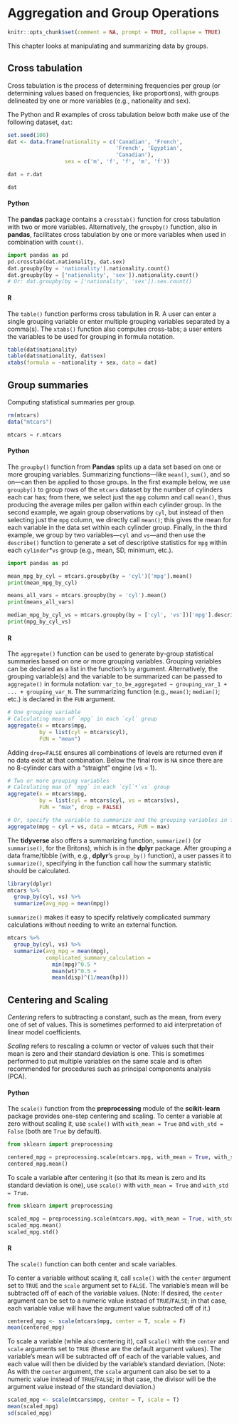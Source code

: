 # Aggregation and Group Operations

```r
knitr::opts_chunk$set(comment = NA, prompt = TRUE, collapse = TRUE)
```

This chapter looks at manipulating and summarizing data by groups.

## Cross tabulation

Cross tabulation is the process of determining frequencies per group (or determining values based on frequencies, like proportions), with groups delineated by one or more variables (e.g., nationality and sex).

The Python and R examples of cross tabulation below both make use of the following dataset, `dat`:

```r
set.seed(100)
dat <- data.frame(nationality = c('Canadian', 'French', 
                                  'French', 'Egyptian', 
                                  'Canadian'),
                  sex = c('m', 'f', 'f', 'm', 'f'))
```
```python
dat = r.dat
```
```r
dat
```

#### Python {-}

The **pandas** package contains a `crosstab()` function for cross tabulation with two or more variables. Alternatively, the `groupby()` function, also in **pandas**, facilitates cross tabulation by one or more variables when used in combination with `count()`.

```python
import pandas as pd
pd.crosstab(dat.nationality, dat.sex)
dat.groupby(by = 'nationality').nationality.count()
dat.groupby(by = ['nationality', 'sex']).nationality.count()
# Or: dat.groupby(by = ['nationality', 'sex']).sex.count()
```

#### R {-}

The `table()` function performs cross tabulation in R. A user can enter a single grouping variable or enter multiple grouping variables separated by a comma(s). The `xtabs()` function also computes cross-tabs; a user enters the variables to be used for grouping in formula notation.

```r
table(dat$nationality)
table(dat$nationality, dat$sex)
xtabs(formula = ~nationality + sex, data = dat)
```

## Group summaries

Computing statistical summaries per group.
```r
rm(mtcars)
data("mtcars")
```
```python
mtcars = r.mtcars
```

#### Python {-}

The `groupby()` function from **Pandas** splits up a data set based on one or more grouping variables. Summarizing functions---like `mean()`, `sum()`, and so on---can then be applied to those groups. In the first example below, we use `groupby()` to group rows of the `mtcars` dataset by the number of cylinders each car has; from there, we select just the `mpg` column and call `mean()`, thus producing the average miles per gallon within each cylinder group. In the second example, we again group observations by `cyl`, but instead of then selecting just the `mpg` column, we directly call `mean()`; this gives the mean for each variable in the data set within each cylinder group. Finally, in the third example, we group by two variables---`cyl` and `vs`---and then use the `describe()` function to generate a set of descriptive statistics for `mpg` within each `cylinder`*`vs` group (e.g., mean, SD, minimum, etc.).

```python
import pandas as pd

mean_mpg_by_cyl = mtcars.groupby(by = 'cyl')['mpg'].mean()
print(mean_mpg_by_cyl)

means_all_vars = mtcars.groupby(by = 'cyl').mean()
print(means_all_vars)

median_mpg_by_cyl_vs = mtcars.groupby(by = ['cyl', 'vs'])['mpg'].describe()
print(mpg_by_cyl_vs)
````

#### R {-}

The `aggregate()` function can be used to generate by-group statistical summaries based on one or more grouping variables. Grouping variables can be declared as a list in the function's `by` argument. Alternatively, the grouping variable(s) and the variable to be summarized can be passed to `aggregate()` in formula notation: `var_to_be_aggregated ~ grouping_var_1 + ... + grouping_var_N`. The summarizing function (e.g., `mean()`; `median()`; etc.) is declared in the `FUN` argument.

```r
# One grouping variable
# Calculating mean of `mpg` in each `cyl` group
aggregate(x = mtcars$mpg, 
          by = list(cyl = mtcars$cyl), 
          FUN = "mean") 
```

Adding `drop=FALSE` ensures all combinations of levels are returned even if no data exist at that combination. Below the final row is `NA` since there are no 8-cylinder cars with a "straight" engine (vs = 1).

```r
# Two or more grouping variables
# Calculating max of `mpg` in each `cyl`*`vs` group
aggregate(x = mtcars$mpg, 
          by = list(cyl = mtcars$cyl, vs = mtcars$vs), 
          FUN = "max", drop = FALSE) 
```

```r
# Or, specify the variable to summarize and the grouping variables in formula notation
aggregate(mpg ~ cyl + vs, data = mtcars, FUN = max)
```

The **tidyverse** also offers a summarizing function, `summarize()` (or `summarise()`, for the Britons), which is in the **dplyr** package. After grouping a data frame/tibble (with, e.g., **dplyr**'s `group_by()` function), a user passes it to `summarize()`, specifying in the function call how the summary statistic should be calculated.

```r
library(dplyr)
mtcars %>% 
  group_by(cyl, vs) %>% 
  summarize(avg_mpg = mean(mpg))
```

`summarize()` makes it easy to specify relatively complicated summary calculations without needing to write an external function.

```r
mtcars %>% 
  group_by(cyl, vs) %>% 
  summarize(avg_mpg = mean(mpg),
            complicated_summary_calculation = 
              min(mpg)^0.5 * 
              mean(wt)^0.5 + 
              mean(disp)^(1/mean(hp)))
```

## Centering and Scaling

_Centering_ refers to subtracting a constant, such as the mean, from every one of set of values. This is sometimes performed to aid interpretation of linear model coefficients.

_Scaling_ refers to rescaling a column or vector of values such that their mean is zero and their standard deviation is one. This is sometimes performed to put multiple variables on the same scale and is often recommended for procedures such as principal components analysis (PCA).

#### Python {-}

The `scale()` function from the **preprocessing** module of the **scikit-learn** package provides one-step centering and scaling. To center a variable at zero without scaling it, use `scale()` with `with_mean = True` and `with_std = False` (both are `True` by default).

```python
from sklearn import preprocessing

centered_mpg = preprocessing.scale(mtcars.mpg, with_mean = True, with_std = False)
centered_mpg.mean()
```

To scale a variable after centering it (so that its mean is zero and its standard deviation is one), use `scale()` with `with_mean = True` and `with_std = True`.

```python
from sklearn import preprocessing

scaled_mpg = preprocessing.scale(mtcars.mpg, with_mean = True, with_std = True)
scaled_mpg.mean()
scaled_mpg.std()
```

#### R {-}

The `scale()` function can both center and scale variables.

To center a variable without scaling it, call `scale()` with the `center` argument set to `TRUE` and the `scale` argument set to `FALSE`. The variable's mean will be subtracted off of each of the variable values. (Note: If desired, the `center` argument can be set to a numeric value instead of `TRUE`/`FALSE`; in that case, each variable value will have the argument value subtracted off of it.)

```r
centered_mpg <- scale(mtcars$mpg, center = T, scale = F)
mean(centered_mpg)
```

To scale a variable (while also centering it), call `scale()` with the `center` and `scale` arguments set to `TRUE` (these are the default argument values). The variable's mean will be subtracted off of each of the variable values, and each value will then be divided by the variable's standard deviation. (Note: As with the `center` argument, the `scale` argument can also be set to a numeric value instead of `TRUE`/`FALSE`; in that case, the divisor will be the argument value instead of the standard deviation.)

```r
scaled_mpg <- scale(mtcars$mpg, center = T, scale = T)
mean(scaled_mpg)
sd(scaled_mpg)
```